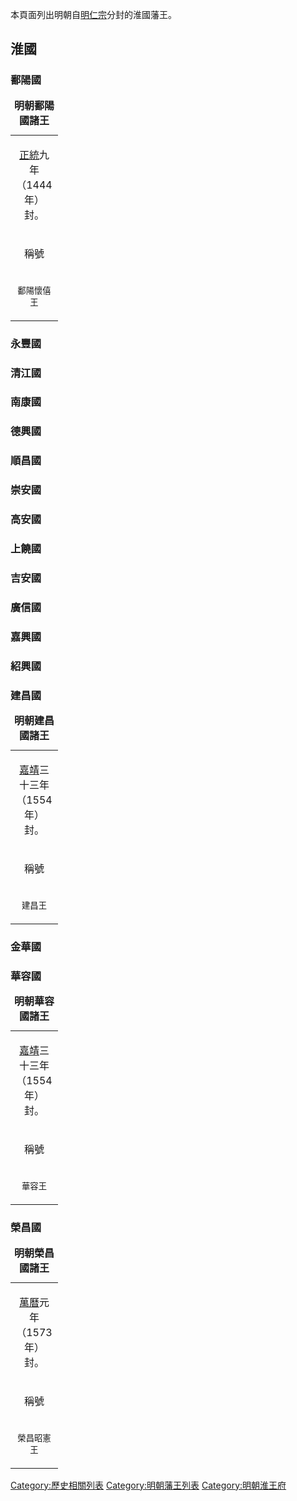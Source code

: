 {{CJK-New-Char|30F27|307D9|30F2A}}
本頁面列出明朝自[[明仁宗|明仁宗]]分封的淮國藩王。

==淮國==
{{明朝諸王列表/淮國}}
===鄱陽國===
{| class="wikitable" width=98%
|+'''明朝鄱陽國諸王'''
|-
| colspan=5 align="center"|[[正统_(年号)|正統]]九年（1444年）封。
|-
!稱號||style="white-space:nowrap;"|國君姓名||關係||在位年數||註記
|-
|width="60" align ="center"|<small>鄱陽懷僖王||width="70" align ="center"|<small>[[朱祁鑌|朱祁鑌]]||width="135"|<small>朱瞻墺、庶二子||width="115" align ="center"|<small>1444年—1448年||<small>正統九年封。十三年薨。無子，除。
|}
===永豐國===
{{明朝諸王列表/永豐國}}
===清江國===
{{明朝諸王列表/清江國}}

===南康國===
{{明朝諸王列表/南康國}}
===德興國===
{{明朝諸王列表/德興國}}
===順昌國===
{{明朝諸王列表/順昌國}}
===崇安國===
{{明朝諸王列表/崇安國}}

===高安國===
{{明朝諸王列表/高安國}}
===上饒國===
{{明朝諸王列表/上饒國}}
===吉安國===
{{明朝諸王列表/吉安國}}
===廣信國===
{{明朝諸王列表/廣信國}}

===嘉興國===
{{明朝諸王列表/嘉興國}}

===紹興國===
{{明朝諸王列表/紹興國}}
===建昌國===
{| class="wikitable" width=98%
|+'''明朝建昌國諸王'''
|-
| colspan=5 align="center"|[[嘉靖|嘉靖]]三十三年（1554年）封。
|-
!稱號||style="white-space:nowrap;"|國君姓名||關係||在位年數||註記
|-
|width="60" align ="center"|<small>建昌王||width="70" align ="center"|<small>[[朱載堅|朱載堅]]||width="135"|<small>朱厚燽、嫡二子||width="115" align ="center"|<small>1554年—1580年||<small>嘉靖三十三年封。[[萬曆|萬曆]]八年嗣淮封，郡爵不再襲。
|}
===金華國===
{{明朝諸王列表/金華國}}
===華容國===
{| class="wikitable" width=98%
|+'''明朝華容國諸王'''
|-
| colspan=5 align="center"|[[嘉靖|嘉靖]]三十三年（1554年）封。
|-
!稱號||style="white-space:nowrap;"|國君姓名||關係||在位年數||註記
|-
|width="60" align ="center"|<small>華容王||width="70" align ="center"|<small>[[朱載域|朱載域]]||width="135"|<small>朱厚燽、庶四子||width="115" align ="center"|<small>1554年—1567年||<small>嘉靖三十三年封。[[隆庆_(明朝)|隆慶]]元年薨。無子，除。
|}
===榮昌國===
{| class="wikitable" width=98%
|+'''明朝榮昌國諸王'''
|-
| colspan=5 align="center"|[[萬曆|萬曆]]元年（1573年）封。
|-
!稱號||style="white-space:nowrap;"|國君姓名||關係||在位年數||註記
|-
|width="60" align ="center"|<small>榮昌昭憲王||width="70" align ="center"|<small>[[朱翊鏡|朱翊鏡]]||width="135"|<small>朱載坮、庶一子||width="115" align ="center"|<small>1573年—1580年||<small>萬曆元年封。八年薨。無子，除。
|}
{{明朝藩王列表}}

[[Category:歷史相關列表|Category:歷史相關列表]]
[[Category:明朝藩王列表|Category:明朝藩王列表]]
[[Category:明朝淮王府|Category:明朝淮王府]]